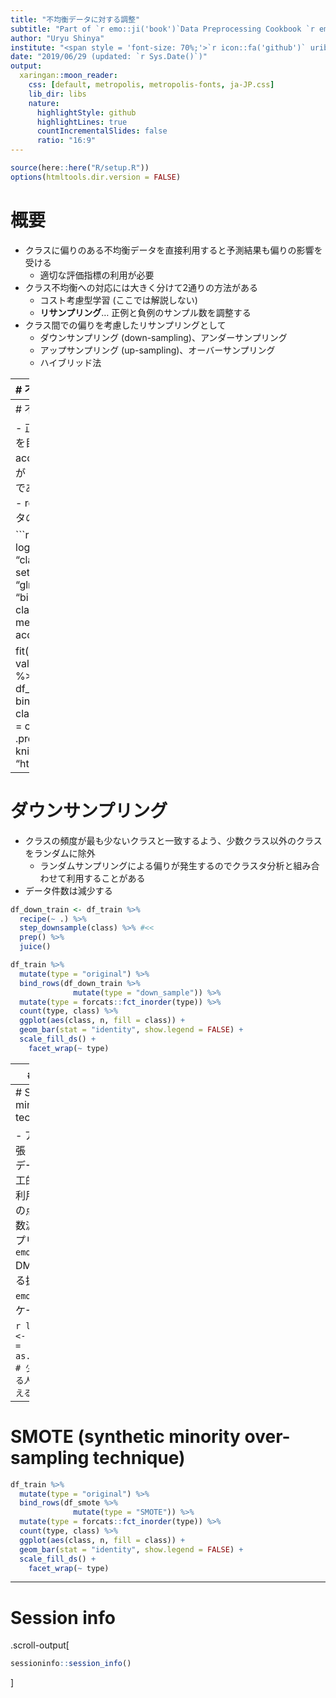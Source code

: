 ```yaml
---
title: "不均衡データに対する調整"
subtitle: "Part of `r emo::ji('book')`Data Preprocessing Cookbook `r emo::ji('cook')`"
author: "Uryu Shinya"
institute: "<span style = 'font-size: 70%;'>`r icon::fa('github')` uribo `r icon::fa('twitter')` u_ribo</span>"
date: "2019/06/29 (updated: `r Sys.Date()`)"
output:
  xaringan::moon_reader:
    css: [default, metropolis, metropolis-fonts, ja-JP.css]
    lib_dir: libs
    nature:
      highlightStyle: github
      highlightLines: true
      countIncrementalSlides: false
      ratio: "16:9"
---
```


```r
source(here::here("R/setup.R"))
options(htmltools.dir.version = FALSE)
```

# 概要

- クラスに偏りのある不均衡データを直接利用すると予測結果も偏りの影響を受ける
    - 適切な評価指標の利用が必要
- クラス不均衡への対応には大きく分けて2通りの方法がある
    - コスト考慮型学習 (ここでは解説しない)
    - **リサンプリング**... 正例と負例のサンプル数を調整する
- クラス間での偏りを考慮したリサンプリングとして
    - ダウンサンプリング (down-sampling)、アンダーサンプリング
    - アップサンプリング (up-sampling)、オーバーサンプリング
    - ハイブリッド法

---
# 不均衡データ

- クラスに属する件数に偏りがあるデータを不均衡データ (imbalanced data) と呼ぶ
    - e.g. 迷惑メールを区別するための「負例 (迷惑メール)」と「正例 (正常なメール)」
    - 多クラス分類においては、あるクラスに集中したり、人気のないクラスが発生することもある
    - 異常検知の分野では特に顕著
- 不均衡のある状態でクラス分類を行うと多数派に偏った識別が行われてしまう

.pull-left[
```r
df_imbl <- tibble(class = c(rep(TRUE, 1000),
                            rep(FALSE, 9000)) %>% 
    as.numeric() %>% 
    as.factor(),
  value = rnorm(10000))

imbl_split <- initial_split(df_imbl)
df_train <- training(imbl_split)
df_test <- testing(imbl_split)
```
]

.pull-right[
```r
p_impb <- 
  df_train %>% 
  count(class) %>% 
  ggplot(aes(class, n, fill = class)) +
  geom_bar(stat = "identity", show.legend = FALSE) +
  scale_fill_ds()

p_impb
```
]

---
# 不均衡データの問題

- 正例データに対する識別を目的に分類を行う
- accuracy 90%を達成するが「すべてのデータが負例である」と予測された精度
    - recall 100%... 正例データの検出はできていない

```r
mod_eng_glm <- logistic_reg(mode = "classification") %>%
  set_engine(engine = "glm",
             family = "binomial")
classification_metric <- metric_set(precision, accuracy, recall)

fit(
  mod_eng_glm,
  class ~ value,
  data = df_train) %>% 
  predict(new_data = df_train) %>%
  bind_cols(df_train) %>% 
  classification_metric(truth = class, estimate = .pred_class) %>% 
  knitr::kable(format = "html")
```



---
# ダウンサンプリング

- クラスの頻度が最も少ないクラスと一致するよう、少数クラス以外のクラスをランダムに除外
    - ランダムサンプリングによる偏りが発生するのでクラスタ分析と組み合わせて利用することがある
- データ件数は減少する

```r
df_down_train <- df_train %>% 
  recipe(~ .) %>% 
  step_downsample(class) %>% #<<
  prep() %>% 
  juice()
```

```r
df_train %>% 
  mutate(type = "original") %>% 
  bind_rows(df_down_train %>% 
              mutate(type = "down_sample")) %>% 
  mutate(type = forcats::fct_inorder(type)) %>% 
  count(type, class) %>% 
  ggplot(aes(class, n, fill = class)) +
  geom_bar(stat = "identity", show.legend = FALSE) +
  scale_fill_ds() +
    facet_wrap(~ type)
```


---
# アップサンプリング

- 少数のクラスを多数派のクラス件数と同じになるよう、ランダムに複製を行う
    - 過学習を引き起こしやすい
        - 既存データの複製ではなく、ノイズを加えたデータを増やす事で解決

```r
df_up_train <- df_train %>% 
  recipe(~ .) %>% 
  step_upsample(class) %>% #<<
  prep() %>% 
  juice()
```

```r
df_train %>% 
  mutate(type = "original") %>% 
  bind_rows(df_up_train %>% 
              mutate(type = "up_sample")) %>% 
  mutate(type = forcats::fct_inorder(type)) %>% 
  count(type, class) %>% 
  ggplot(aes(class, n, fill = class)) +
  geom_bar(stat = "identity", show.legend = FALSE) +
  scale_fill_ds() +
    facet_wrap(~ type)
```

---
# SMOTE (synthetic minority over-sampling technique)

- アップサンプリングの拡張 (ハイブリッド法)
    - 既存データの複製ではなく、人工的に生成されたデータを利用する
         - k最近傍点までの点をランダムに生成
    - 多数派に対してはダウンサンプリング
- `r emo::ji("owl")` DMwR::SMOTE()
- さらなる拡張として `ROSE` (`r emo::ji("owl")` ROSEパッケージ) など

```r
library(DMwR)
df_smote <- 
  SMOTE(class ~ ., 
        data = as.data.frame(df_train),
        # 少数派データとして追加される人口データの最近傍の数を与える #<<
        k = 5) #<<
```

---
# SMOTE (synthetic minority over-sampling technique)

```r
df_train %>% 
  mutate(type = "original") %>% 
  bind_rows(df_smote %>% 
              mutate(type = "SMOTE")) %>% 
  mutate(type = forcats::fct_inorder(type)) %>% 
  count(type, class) %>% 
  ggplot(aes(class, n, fill = class)) +
  geom_bar(stat = "identity", show.legend = FALSE) +
  scale_fill_ds() +
    facet_wrap(~ type)
```

---
# Session info

.scroll-output[
```r
sessioninfo::session_info()
```
]

